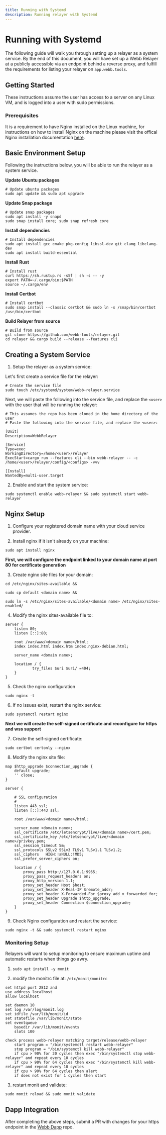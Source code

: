 ```yaml
---
title: Running with Systemd
description: Running relayer with Systemd
---
```



# Running with Systemd

The following guide will walk you through setting up a relayer as a system service. By the end of this document, you will have set up a Webb Relayer at a publicly accessible via an endpoint behind a reverse proxy, and
fulfill the requirements for listing your relayer on `app.webb.tools`.

## Getting Started

<Callout type="info">
  These instructions assume the user has access to a server on any Linux VM, and is logged into a user with sudo permissions.
</Callout>

### Prerequisites

It is a requirement to have Nginx installed on the Linux machine, for instructions on how to install Nginx on the machine
please visit the offical Nginx installation documentation [here](https://docs.nginx.com/nginx/admin-guide/installing-nginx/installing-nginx-open-source/).

## Basic Environment Setup

Following the instructions below, you will be able to run the relayer as a system service.

**Update Ubuntu packages**

```
# Update ubuntu packages
sudo apt update && sudo apt upgrade
```

**Update Snap package**

```
# Update snap packages
sudo apt install -y snapd
sudo snap install core; sudo snap refresh core
```

**Install dependencies**

```
# Install dependencies
sudo apt install gcc cmake pkg-config libssl-dev git clang libclang-dev
sudo apt install build-essential
```

**Install Rust**

```
# Install rust
curl https://sh.rustup.rs -sSf | sh -s -- -y
export PATH=~/.cargo/bin:$PATH
source ~/.cargo/env
```

**Install Certbot**

```
# Install certbot
sudo snap install --classic certbot && sudo ln -s /snap/bin/certbot /usr/bin/certbot
```

**Build Relayer from source**

```
# Build from source
git clone https://github.com/webb-tools/relayer.git
cd relayer && cargo build --release --features cli
```

## Creating a System Service

1. Setup the relayer as a system service:

Let's first create a service file for the relayer:

```
# Create the service file
sudo touch /etc/systemd/system/webb-relayer.service
```

Next, we will paste the following into the service file, and replace the `<user>` with the user that will be running the relayer:

```
# This assumes the repo has been cloned in the home directory of the user
# Paste the following into the service file, and replace the <user>:

[Unit]
Description=WebbRelayer

[Service]
Type=exec
WorkingDirectory=/home/<user>/relayer
ExecStart=cargo run --features cli --bin webb-relayer -- -c /home/<user>/relayer/config/<configs> -vvv

[Install]
WantedBy=multi-user.target
```

2. Enable and start the system service:

```
sudo systemctl enable webb-relayer && sudo systemctl start webb-relayer
```

## Nginx Setup

1. Configure your registered domain name with your cloud service provider.

2. Install nginx if it isn't already on your machine:

```
sudo apt install nginx
```

**First, we will configure the endpoint linked to your domain name at port 80 for certificate generation**

3. Create nginx site files for your domain:

```
cd /etc/nginx/sites-available &&

sudo cp default <domain name> &&

sudo ln -s /etc/nginx/sites-available/<domain name> /etc/nginx/sites-enabled/
```

4. Modify the nginx sites-available file to:

```
server {
    listen 80;
    listen [::]:80;

    root /var/www/<domain name>/html;
    index index.html index.htm index.nginx-debian.html;

    server_name <domain name>;

    location / {
            try_files $uri $uri/ =404;
    }
}
```

5. Check the nginx configuration

```
sudo nginx -t
```

6. If no issues exist, restart the nginx service:

```
sudo systemctl restart nginx
```

**Next we will create the self-signed certificate and reconfigure for https and wss support**

7. Create the self-signed certificate:

```
sudo certbot certonly --nginx
```

8. Modify the nginx site file:

```
map $http_upgrade $connection_upgrade {
    default upgrade;
    '' close;
}

server {

    # SSL configuration
    #
    listen 443 ssl;
    listen [::]:443 ssl;

    root /var/www/<domain name>/html;

    server_name <domain name>;
    ssl_certificate /etc/letsencrypt/live/<domain name>/cert.pem;
    ssl_certificate_key /etc/letsencrypt/live/<domain name>/privkey.pem;
    ssl_session_timeout 5m;
    ssl_protocols SSLv2 SSLv3 TLSv1 TLSv1.1 TLSv1.2;
    ssl_ciphers   HIGH:!aNULL:!MD5;
    ssl_prefer_server_ciphers on;

    location / {
        proxy_pass http://127.0.0.1:9955;
        proxy_pass_request_headers on;
        proxy_http_version 1.1;
        proxy_set_header Host $host;
        proxy_set_header X-Real-IP $remote_addr;
        proxy_set_header X-Forwarded-For $proxy_add_x_forwarded_for;
        proxy_set_header Upgrade $http_upgrade;
        proxy_set_header Connection $connection_upgrade;
    }
}
```

9. Check Nginx configuration and restart the service:

```
sudo nginx -t && sudo systemctl restart nginx
```

### Monitoring Setup

Relayers will want to setup monitoring to ensure maximum uptime and automatic restarts when things go awry.

1. `sudo apt install -y monit`

2. modify the monitrc file at: `/etc/monit/monitrc`

```
set httpd port 2812 and
use address localhost
allow localhost

set daemon 10
set log /var/log/monit.log
set idfile /var/lib/monit/id
set statefile /var/lib/monit/state
set eventqueue
    basedir /var/lib/monit/events
    slots 100

check process webb-relayer matching target/release/webb-relayer
    start program = "/bin/systemctl restart webb-relayer"
    stop program = "/bin/systemctl kill webb-relayer"
    if cpu > 90% for 20 cycles then exec "/bin/systemctl stop webb-relayer" and repeat every 10 cycles
    if cpu > 90% for 64 cycles then exec "/bin/systemctl kill webb-relayer" and repeat every 10 cycles
    if cpu > 90% for 64 cycles then alert
    if does not exist for 1 cycles then start
```

3. restart monit and validate:

```
sudo monit reload && sudo monit validate
```

## Dapp Integration

After completing the above steps, submit a PR with changes for your https endpoint in the [Webb Dapp](https://github.com/webb-tools/webb-dapp) repo.
